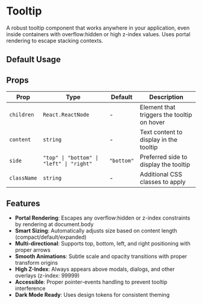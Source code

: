 
# Tooltip

A robust tooltip component that works anywhere in your application, even inside containers with overflow:hidden or high z-index values. Uses portal rendering to escape stacking contexts.

<InstallTabs components="Tooltip" />

## Default Usage

<DefaultTooltipExample />

## Props

| Prop        | Type                                     | Default    | Description                                |
| ----------- | ---------------------------------------- | ---------- | ------------------------------------------ |
| `children`  | `React.ReactNode`                        | -          | Element that triggers the tooltip on hover |
| `content`   | `string`                                 | -          | Text content to display in the tooltip     |
| `side`      | `"top" \| "bottom" \| "left" \| "right"` | `"bottom"` | Preferred side to display the tooltip      |
| `className` | `string`                                 | -          | Additional CSS classes to apply            |

## Features

- **Portal Rendering**: Escapes any overflow:hidden or z-index constraints by rendering at document.body
- **Smart Sizing**: Automatically adjusts size based on content length (compact/default/expanded)
- **Multi-directional**: Supports top, bottom, left, and right positioning with proper arrows
- **Smooth Animations**: Subtle scale and opacity transitions with proper transform origins
- **High Z-Index**: Always appears above modals, dialogs, and other overlays (z-index: 99999)
- **Accessible**: Proper pointer-events handling to prevent tooltip interference
- **Dark Mode Ready**: Uses design tokens for consistent theming
